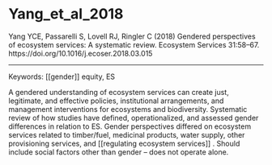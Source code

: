 # Yang_et_al_2018

Yang YCE, Passarelli S, Lovell RJ, Ringler C (2018) Gendered perspectives of ecosystem services: A systematic review. Ecosystem Services 31:58–67. https://doi.org/10.1016/j.ecoser.2018.03.015


---

Keywords: [[gender]] equity, ES	 

A gendered understanding of ecosystem services can create just, legitimate, and effective policies, institutional arrangements, and management interventions for ecosystems and biodiversity. Systematic review of how studies have defined, operationalized, and assessed gender differences in relation to ES. Gender perspectives differed on ecosystem services related  to timber/fuel, medicinal products, water supply, other provisioning services, and [[regulating ecosystem services]] . Should include social factors other than gender – does not operate alone. 
